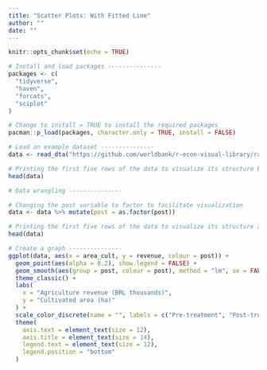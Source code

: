 ```yaml
---
title: "Scatter Plots: With Fitted Line"
author: ""
date: ""
---
```


```r
knitr::opts_chunk$set(echo = TRUE)
```

```r
# Install and load packages ---------------
packages <- c(
  "tidyverse",
  "haven",
  "forcats",
  "sciplot"
)

# Change to install = TRUE to install the required packages
pacman::p_load(packages, character.only = TRUE, install = FALSE)

# Load an example dataset ---------------
data <- read_dta("https://github.com/worldbank/r-econ-visual-library/raw/master/Library/Data/ScatterFittedLine.dta")

# Printing the first five rows of the data to visualize its structure before data wrangling
head(data)

# Data wrangling ---------------

# Changing the post variable to factor to facilitate visualization
data <- data %>% mutate(post = as.factor(post))

# Printing the first five rows of the data to visualize its structure after data wrangling
head(data)

# Create a graph ---------------
ggplot(data, aes(x = area_cult, y = revenue, colour = post)) +
  geom_point(aes(alpha = 0.2), show.legend = FALSE) +
  geom_smooth(aes(group = post, colour = post), method = "lm", se = FALSE) +
  theme_classic() +
  labs(
    x = "Agriculture revenue (BRL thousands)",
    y = "Cultivated area (ha)"
  ) +
  scale_color_discrete(name = "", labels = c("Pre-treatment", "Post-treatment")) + 
  theme(
    axis.text = element_text(size = 12),
    axis.title = element_text(size = 14),
    legend.text = element_text(size = 12),
    legend.position = "bottom"
  )

```
